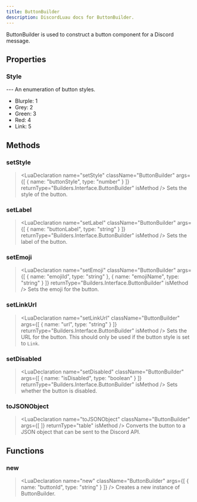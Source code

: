```yaml
---
title: ButtonBuilder
description: DiscordLuau docs for ButtonBuilder.
---
```

[//]: # (This file was automatically compiled through the Generator luau code under this repository)
[//]: # (if you want to edit the documentation of discord-luau, please write changes)
[//]: # (to the discord-luau repository itself, we extract the comments from discord-luau and translate)
[//]: # (them into markdown files that Nextra can interpret!)

[//]: # (----- DOCUMENT IMPORTS ----- )


[//]: # (----- DOCUMENT DESCRIPTION ----- )

ButtonBuilder is used to construct a button component for a Discord message.

[//]: # (----- DOCUMENT PROPERTIES ----- )

## Properties

### Style

<LuaProperty name="ButtonBuilder.Style" type="table" />
---
An enumeration of button styles.

- Blurple: 1
- Grey: 2
- Green: 3
- Red: 4
- Link: 5

[//]: # (----- DOCUMENT METHODS ----- )

## Methods

### setStyle

> <LuaDeclaration name="setStyle" className="ButtonBuilder" args={[ { name: "buttonStyle", type: "number" } ]} returnType="Builders.Interface.ButtonBuilder" isMethod />
Sets the style of the button.
### setLabel

> <LuaDeclaration name="setLabel" className="ButtonBuilder" args={[ { name: "buttonLabel", type: "string" } ]} returnType="Builders.Interface.ButtonBuilder" isMethod />
Sets the label of the button.
### setEmoji

> <LuaDeclaration name="setEmoji" className="ButtonBuilder" args={[ { name: "emojiId", type: "string" }, { name: "emojiName", type: "string" } ]} returnType="Builders.Interface.ButtonBuilder" isMethod />
Sets the emoji for the button.
### setLinkUrl

> <LuaDeclaration name="setLinkUrl" className="ButtonBuilder" args={[ { name: "url", type: "string" } ]} returnType="Builders.Interface.ButtonBuilder" isMethod />
Sets the URL for the button. This should only be used if the button style is set to `Link`.
### setDisabled

> <LuaDeclaration name="setDisabled" className="ButtonBuilder" args={[ { name: "isDisabled", type: "boolean" } ]} returnType="Builders.Interface.ButtonBuilder" isMethod />
Sets whether the button is disabled.
### toJSONObject

> <LuaDeclaration name="toJSONObject" className="ButtonBuilder" args={[  ]} returnType="table" isMethod />
Converts the button to a JSON object that can be sent to the Discord API.

[//]: # (----- DOCUMENT FUNCTIONS ----- )

## Functions

### new

> <LuaDeclaration name="new" className="ButtonBuilder" args={[ { name: "buttonId", type: "string" } ]} />
Creates a new instance of ButtonBuilder.

